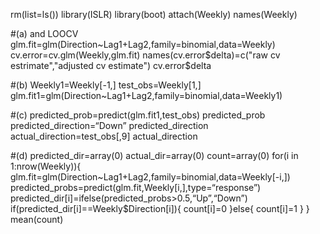 rm(list=ls())
library(ISLR)
library(boot)
attach(Weekly)
names(Weekly)

#(a) and LOOCV
glm.fit=glm(Direction~Lag1+Lag2,family=binomial,data=Weekly)
cv.error=cv.glm(Weekly,glm.fit)
names(cv.error$delta)=c("raw cv estrimate","adjusted cv estimate")
cv.error$delta

#(b)
Weekly1=Weekly[-1,]
test_obs=Weekly[1,]
glm.fit1=glm(Direction~Lag1+Lag2,family=binomial,data=Weekly1)

#(c)
predicted_prob=predict(glm.fit1,test_obs)
predicted_prob
predicted_direction="Down"
predicted_direction
actual_direction=test_obs[,9]
actual_direction

#(d)
predicted_dir=array(0)
actual_dir=array(0)
count=array(0)
for(i in 1:nrow(Weekly)){
  glm.fit=glm(Direction~Lag1+Lag2,family=binomial,data=Weekly[-i,])
  predicted_probs=predict(glm.fit,Weekly[i,],type="response")
  predicted_dir[i]=ifelse(predicted_probs>0.5,"Up","Down")
    if(predicted_dir[i]==Weekly$Direction[i]){
    count[i]=0
  }else{
    count[i]=1
  }
}
mean(count)



